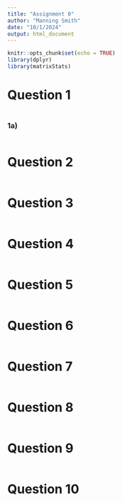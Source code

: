 ```yaml
---
title: "Assignment 0"
author: "Manning Smith"
date: "10/1/2024"
output: html_document
---
```


```r
knitr::opts_chunk$set(echo = TRUE)
library(dplyr)
library(matrixStats)
```

# Question 1

```r
```

### 1a)

```r
```

\newpage
# Question 2

```r
```

\newpage
# Question 3

```r
```


\newpage
# Question 4

```r
```


\newpage
# Question 5

```r
```


\newpage
# Question 6

```r
```


\newpage
# Question 7

```r
```


\newpage
# Question 8

```r
```

\newpage
# Question 9

```r
```

\newpage
# Question 10

```r
```